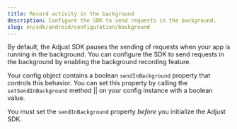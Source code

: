 ```yaml
---
title: Record activity in the background
description: Configure the SDK to send requests in the background.
slug: en/sdk/android/configuration/background
---
```



By default, the Adjust SDK pauses the sending of requests when your app is running in the background. You can configure the SDK to send requests in the background by enabling the background recording feature.

Your config object contains a boolean `sendInBackground` property that controls this behavior. You can set this property by calling the <Tooltip>`setSendInBackground` method || <SetSendInBackgroundSig /></Tooltip> on your config instance with a boolean value.

<Callout type="important">

You must set the `sendInBackground` property *before* you initialize the Adjust SDK.

</Callout>

<SetSendInBackground />
